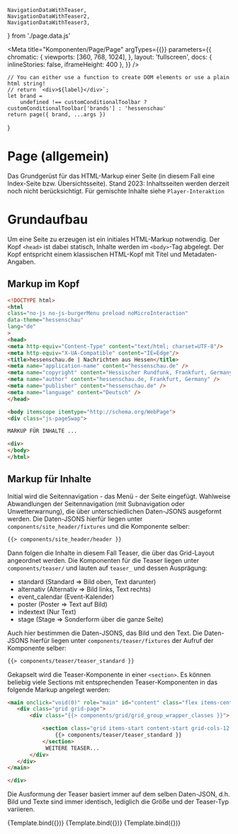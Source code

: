     NavigationDataWithTeaser,
    NavigationDataWithTeaser2,
    NavigationDataWithTeaser3,
} from './page.data.js'

<Meta
    title="Komponenten/Page/Page"
    argTypes={{}}
    parameters={{
        chromatic: {
            viewports: [360, 768, 1024],
        },
        layout: 'fullscreen',
        docs: { inlineStories: false, iframeHeight: 400 },
    }}
/>

    // You can either use a function to create DOM elements or use a plain html string!
    // return `<div>${label}</div>`;
    let brand =
        undefined !== customConditionalToolbar ? customConditionalToolbar['brands'] : 'hessenschau'
    return page({ brand, ...args })
}

# Page (allgemein)

Das Grundgerüst für das HTML-Markup einer Seite (in diesem Fall eine Index-Seite bzw. Übersichtsseite).
Stand 2023: Inhaltsseiten werden derzeit noch nicht berücksichtigt.
Für gemischte Inhalte siehe `Player-Interaktion`

# Grundaufbau

Um eine Seite zu erzeugen ist ein initiales HTML-Markup notwendig. Der Kopf `<head>` ist dabei statisch,
Inhalte werden im `<body>`-Tag abgelegt. Der Kopf entspricht einem klassischen HTML-Kopf mit Titel und Metadaten-Angaben.

## Markup im Kopf

```html
<!DOCTYPE html>
<html
class="no-js no-js-burgerMenu preload noMicroInteraction"
data-theme="hessenschau"
lang="de"
>
<head>
<meta http-equiv="Content-Type" content="text/html; charset=UTF-8"/>
<meta http-equiv="X-UA-Compatible" content="IE=Edge"/>
<title>hessenschau.de | Nachrichten aus Hessen</title>
<meta name="application-name" content="hessenschau.de" />
<meta name="copyright" content="Hessischer Rundfunk, Frankfurt, Germany" />
<meta name="author" content="hessenschau.de, Frankfurt, Germany" />
<meta name="publisher" content="hessenschau.de" />
<meta name="language" content="Deutsch" />
</head>

<body itemscope itemtype="http://schema.org/WebPage">
<div class="js-pageSwap">

MARKUP FÜR INHALTE ...

<div>
</body>
</html>
```

## Markup für Inhalte

Initial wird die Seitennavigation - das Menü - der Seite eingefügt. Wahlweise Abwandlungen der Seitennavigation
(mit Subnavigation oder Unwetterwarnung), die über unterschiedlichen Daten-JSONS ausgeformt werden. Die Daten-JSONS hierfür liegen
unter `components/site_header/fixtures` und die Komponente selber:

```html
{{> components/site_header/header }}
```

Dann folgen die Inhalte in diesem Fall Teaser, die über das Grid-Layout angeordnet werden. Die Komponenten für die Teaser
liegen unter `components/teaser/` und lauten auf `teaser_` und dessen Ausprägung:

<ul>
    <li>standard (Standard => Bild oben, Text darunter)</li>
    <li>alternativ (Alternativ => Bild links, Text rechts)</li>
    <li>event_calendar (Event-Kalender)</li>
    <li>poster (Poster => Text auf Bild)</li>
    <li>indextext (Nur Text)</li>
    <li>stage (Stage => Sonderform über die ganze Seite)</li>
</ul>

Auch hier bestimmen die Daten-JSONS, das Bild und den Text. Die Daten-JSONS hierfür liegen
unter `components/teaser/fixtures` der Aufruf der Komponente selber:

```html
{{> components/teaser/teaser_standard }}
```

Gekapselt wird die Teaser-Komponente in einer `<section>`. Es können beliebig viele Sections mit entsprechenden Teaser-Komponenten
in das folgende Markup angelegt werden:

```html
<main onclick="void(0)" role="main" id="content" class="flex items-center justify-center">
   <div class="grid grid-page">
       <div class="{{> components/grid/grid_group_wrapper_classes }}">

           <section class="grid items-start content-start grid-cols-12 col-span-12 bg-white gap-x-6 gap-y-6 ">
               {{> components/teaser/teaser_standard }}
           </section>
            WEITERE TEASER...
       </div>
   </div>
</main>

</div>
```

Die Ausformung der Teaser basiert immer auf dem selben Daten-JSON, d.h. Bild und Texte sind immer identisch, lediglich die Größe und der
Teaser-Typ variieren.

<Canvas withToolbar>
    <Story name="Default" args={NavigationDataWithTeaser}>
        {Template.bind({})}
    </Story>
</Canvas>

<Canvas>
    <Story name="Mit Warnung" args={NavigationDataWithTeaser2}>
        {Template.bind({})}
    </Story>
</Canvas>

<Canvas>
    <Story name="Mit Subnavigation" args={NavigationDataWithTeaser3}>
        {Template.bind({})}
    </Story>
</Canvas>

<ArgsTable story="Default" />
